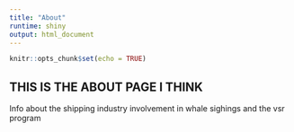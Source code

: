 ```yaml
---
title: "About"
runtime: shiny
output: html_document
---
```


```r
knitr::opts_chunk$set(echo = TRUE)
```

## THIS IS THE ABOUT PAGE I THINK

Info about the shipping industry involvement in whale sighings and the vsr program



